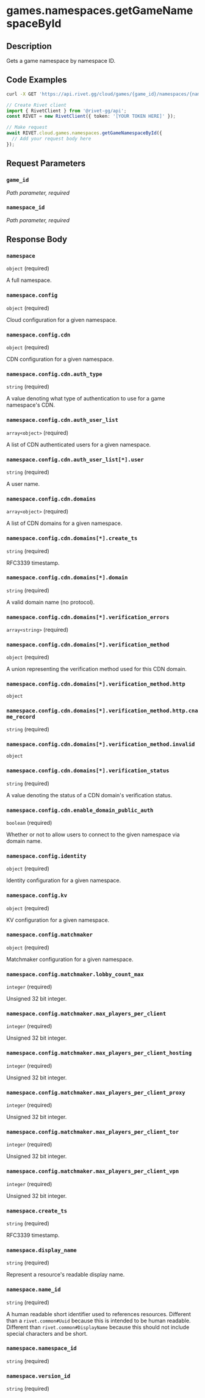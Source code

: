 

# games.namespaces.getGameNamespaceById



## Description

Gets a game namespace by namespace ID.


## Code Examples

<CodeGroup title='Request' tag='GET' label='https://api.rivet.gg/cloud/games/{game_id}/namespaces/{namespace_id}'>

```bash {{ "title": "cURL" }}
curl -X GET 'https://api.rivet.gg/cloud/games/{game_id}/namespaces/{namespace_id}'
```

```ts
// Create Rivet client
import { RivetClient } from '@rivet-gg/api';
const RIVET = new RivetClient({ token: '[YOUR TOKEN HERE]' });

// Make request
await RIVET.cloud.games.namespaces.getGameNamespaceById({
  // Add your request body here
});
```

</CodeGroup>


## Request Parameters


### `game_id`

_Path parameter, required_





### `namespace_id`

_Path parameter, required_





## Response Body

### `namespace`

`object` (required)

A full namespace.

### `namespace.config`

`object` (required)

Cloud configuration for a given namespace.

### `namespace.config.cdn`

`object` (required)

CDN configuration for a given namespace.

### `namespace.config.cdn.auth_type`

`string` (required)

A value denoting what type of authentication to use for a game namespace's CDN.

### `namespace.config.cdn.auth_user_list`

`array<object>` (required)

A list of CDN authenticated users for a given namespace.

### `namespace.config.cdn.auth_user_list[*].user`

`string` (required)

A user name.

### `namespace.config.cdn.domains`

`array<object>` (required)

A list of CDN domains for a given namespace.

### `namespace.config.cdn.domains[*].create_ts`

`string` (required)

RFC3339 timestamp.

### `namespace.config.cdn.domains[*].domain`

`string` (required)

A valid domain name (no protocol).

### `namespace.config.cdn.domains[*].verification_errors`

`array<string>` (required)

### `namespace.config.cdn.domains[*].verification_method`

`object` (required)

A union representing the verification method used for this CDN domain.

### `namespace.config.cdn.domains[*].verification_method.http`

`object`

### `namespace.config.cdn.domains[*].verification_method.http.cname_record`

`string` (required)

### `namespace.config.cdn.domains[*].verification_method.invalid`

`object`

### `namespace.config.cdn.domains[*].verification_status`

`string` (required)

A value denoting the status of a CDN domain's verification status.

### `namespace.config.cdn.enable_domain_public_auth`

`boolean` (required)

Whether or not to allow users to connect to the given namespace via domain name.

### `namespace.config.identity`

`object` (required)

Identity configuration for a given namespace.

### `namespace.config.kv`

`object` (required)

KV configuration for a given namespace.

### `namespace.config.matchmaker`

`object` (required)

Matchmaker configuration for a given namespace.

### `namespace.config.matchmaker.lobby_count_max`

`integer` (required)

Unsigned 32 bit integer.

### `namespace.config.matchmaker.max_players_per_client`

`integer` (required)

Unsigned 32 bit integer.

### `namespace.config.matchmaker.max_players_per_client_hosting`

`integer` (required)

Unsigned 32 bit integer.

### `namespace.config.matchmaker.max_players_per_client_proxy`

`integer` (required)

Unsigned 32 bit integer.

### `namespace.config.matchmaker.max_players_per_client_tor`

`integer` (required)

Unsigned 32 bit integer.

### `namespace.config.matchmaker.max_players_per_client_vpn`

`integer` (required)

Unsigned 32 bit integer.

### `namespace.create_ts`

`string` (required)

RFC3339 timestamp.

### `namespace.display_name`

`string` (required)

Represent a resource's readable display name.

### `namespace.name_id`

`string` (required)

A human readable short identifier used to references resources. Different than a `rivet.common#Uuid` because this is intended to be human readable. Different than `rivet.common#DisplayName` because this should not include special characters and be short.

### `namespace.namespace_id`

`string` (required)

### `namespace.version_id`

`string` (required)



